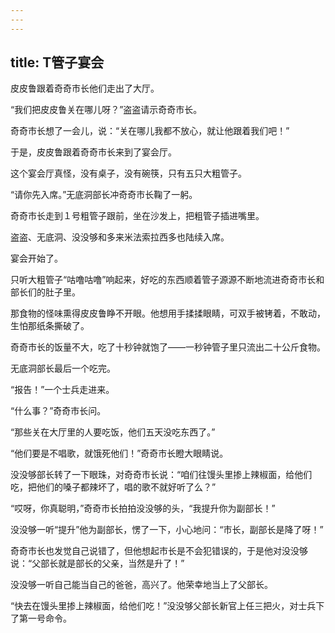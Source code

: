 ```yaml
---
---
---
```

title: T管子宴会
---



皮皮鲁跟着奇奇市长他们走出了大厅。

“我们把皮皮鲁关在哪儿呀？”盗盗请示奇奇市长。

奇奇市长想了一会儿，说：“关在哪儿我都不放心，就让他跟着我们吧！”

于是，皮皮鲁跟着奇奇市长来到了宴会厅。

这个宴会厅真怪，没有桌子，没有碗筷，只有五只大粗管子。

“请你先入席。”无底洞部长冲奇奇市长鞠了一躬。

奇奇市长走到１号粗管子跟前，坐在沙发上，把粗管子插进嘴里。

盗盗、无底洞、没没够和多来米法索拉西多也陆续入席。

宴会开始了。

只听大粗管子“咕噜咕噜”响起来，好吃的东西顺着管子源源不断地流进奇奇市长和部长们的肚子里。

那食物的怪味熏得皮皮鲁睁不开眼。他想用手揉揉眼睛，可双手被铐着，不敢动，生怕那纸条撕破了。

奇奇市长的饭量不大，吃了十秒钟就饱了——一秒钟管子里只流出二十公斤食物。

无底洞部长最后一个吃完。

“报告！”一个士兵走进来。

“什么事？”奇奇市长问。

“那些关在大厅里的人要吃饭，他们五天没吃东西了。”

“他们要是不唱歌，就饿死他们！”奇奇市长瞪大眼睛说。

没没够部长转了一下眼珠，对奇奇市长说：“咱们往馒头里掺上辣椒面，给他们吃，把他们的嗓子都辣坏了，唱的歌不就好听了么？”

“哎呀，你真聪明，”奇奇市长拍拍没没够的头，“我提升你为副部长！”

没没够一听“提升”他为副部长，愣了一下，小心地问：“市长，副部长是降了呀！”

奇奇市长也发觉自己说错了，但他想起市长是不会犯错误的，于是他对没没够说：“父部长就是部长的父亲，当然是升了！”

没没够一听自己能当自己的爸爸，高兴了。他荣幸地当上了父部长。

“快去在馒头里掺上辣椒面，给他们吃！”没没够父部长新官上任三把火，对士兵下了第一号命令。